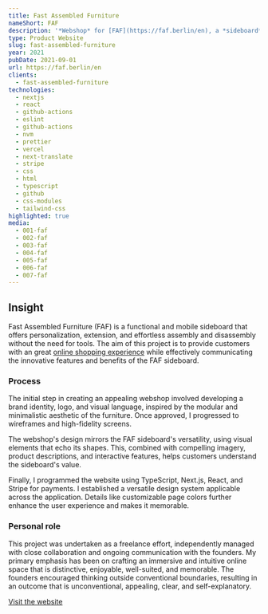 ```yaml
---
title: Fast Assembled Furniture
nameShort: FAF
description: '*Webshop* for [FAF](https://faf.berlin/en), a *sideboard* that can be customized and assembled *without tools*.'
type: Product Website
slug: fast-assembled-furniture
year: 2021
pubDate: 2021-09-01
url: https://faf.berlin/en
clients:
  - fast-assembled-furniture
technologies:
  - nextjs
  - react
  - github-actions
  - eslint
  - github-actions
  - nvm
  - prettier
  - vercel
  - next-translate
  - stripe
  - css
  - html
  - typescript
  - github
  - css-modules
  - tailwind-css
highlighted: true
media:
  - 001-faf
  - 002-faf
  - 003-faf
  - 004-faf
  - 005-faf
  - 006-faf
  - 007-faf
---
```


## Insight

Fast Assembled Furniture (FAF) is a functional and mobile sideboard that offers personalization, extension, and effortless assembly and disassembly without the need for tools. The aim of this project is to provide customers with an great [online shopping experience](https://faf.berlin) while effectively communicating the innovative features and benefits of the FAF sideboard.

### Process

The initial step in creating an appealing webshop involved developing a brand identity, logo, and visual language, inspired by the modular and minimalistic aesthetic of the furniture. Once approved, I progressed to wireframes and high-fidelity screens.

The webshop's design mirrors the FAF sideboard's versatility, using visual elements that echo its shapes. This, combined with compelling imagery, product descriptions, and interactive features, helps customers understand the sideboard's value.

Finally, I programmed the website using TypeScript, Next.js, React, and Stripe for payments. I established a versatile design system applicable across the application. Details like customizable page colors further enhance the user experience and makes it memorable.

### Personal role

This project was undertaken as a freelance effort, independently managed with close collaboration and ongoing communication with the founders. My primary emphasis has been on crafting an immersive and intuitive online space that is distinctive, enjoyable, well-suited, and memorable. The founders encouraged thinking outside conventional boundaries, resulting in an outcome that is unconventional, appealing, clear, and self-explanatory.

[Visit the website](http://faf.berlin)
